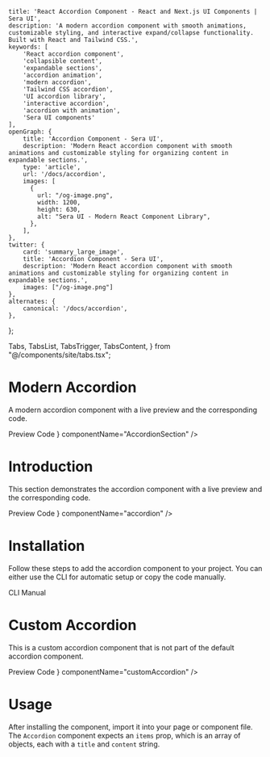     title: 'React Accordion Component - React and Next.js UI Components | Sera UI',
    description: 'A modern accordion component with smooth animations, customizable styling, and interactive expand/collapse functionality. Built with React and Tailwind CSS.',
    keywords: [
        'React accordion component',
        'collapsible content',
        'expandable sections',
        'accordion animation',
        'modern accordion',
        'Tailwind CSS accordion',
        'UI accordion library',
        'interactive accordion',
        'accordion with animation',
        'Sera UI components'
    ],
    openGraph: {
        title: 'Accordion Component - Sera UI',
        description: 'Modern React accordion component with smooth animations and customizable styling for organizing content in expandable sections.',
        type: 'article',
        url: '/docs/accordion',
        images: [
          {
            url: "/og-image.png",
            width: 1200,
            height: 630,
            alt: "Sera UI - Modern React Component Library",
          },
        ],
    },
    twitter: {
        card: 'summary_large_image',
        title: 'Accordion Component - Sera UI',
        description: 'Modern React accordion component with smooth animations and customizable styling for organizing content in expandable sections.',
        images: ["/og-image.png"]
    },
    alternates: {
        canonical: '/docs/accordion',
    },
};

  Tabs,
  TabsList,
  TabsTrigger,
  TabsContent,
} from "@/components/site/tabs.tsx";




#  Modern Accordion <AI dir="left"/>
A modern accordion component with a live preview and the corresponding code.


<Tabs defaultValue="preview" className="">
  <TabsList>
    <TabsTrigger value="preview">Preview</TabsTrigger>
    <TabsTrigger value="code">Code</TabsTrigger>
  </TabsList>
  <TabsContent value="preview">
    <ComponentRenderer component={<AccordionSection />} componentName="AccordionSection" />
  </TabsContent>
  <TabsContent value="code">
    <CodeBlock filePath="src/app/docs/accordion/accordion2.tsx" />
  </TabsContent>
</Tabs>



# Introduction
This section demonstrates the accordion component with a live preview and the corresponding code.


<Tabs defaultValue="preview" className="">
  <TabsList>
    <TabsTrigger value="preview">Preview</TabsTrigger>
    <TabsTrigger value="code">Code</TabsTrigger>
  </TabsList>
  <TabsContent value="preview">
    <ComponentRenderer component={<AccordionPage />} componentName="accordion" />
  </TabsContent>
  <TabsContent value="code">
    <CodeBlock filePath="src/app/docs/accordion/accordion-view.tsx" />
  </TabsContent>
</Tabs>


# Installation
Follow these steps to add the accordion component to your project. You can either use the CLI for automatic setup or copy the code manually.

<Tabs defaultValue="cli" className="">
  <TabsList>
    <TabsTrigger value="cli">CLI</TabsTrigger>
    <TabsTrigger value="manual">Manual</TabsTrigger>
  </TabsList>
  <TabsContent value="cli">
    <Cli command={`add accordion.json`} />
  </TabsContent>

  <TabsContent value="manual">
    <CodeBlock filePath="src/app/docs/accordion/accordion.tsx" />
  </TabsContent>
</Tabs>


# Custom Accordion
This is a custom accordion component that is not part of the default accordion component.


<Tabs defaultValue="preview" className="">
  <TabsList>
    <TabsTrigger value="preview">Preview</TabsTrigger>
    <TabsTrigger value="code">Code</TabsTrigger>
  </TabsList>
  <TabsContent value="preview">
    <ComponentRenderer component={<CustomAccordion />} componentName="customAccordion" />
  </TabsContent>
  <TabsContent value="code">
    <CodeBlock filePath="src/app/docs/accordion/customAccordion.tsx" />
  </TabsContent>
</Tabs>



# Usage
After installing the component, import it into your page or component file. The `Accordion` component expects an `items` prop, which is an array of objects, each with a `title` and `content` string.
